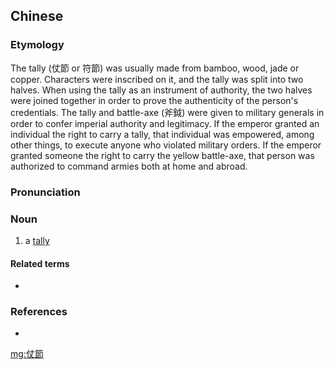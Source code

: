 {{also|仗节}}
==Chinese==
{{zh-forms|s=仗节}}

===Etymology===
The tally (仗節 or 符節) was usually made from bamboo, wood, jade or copper. Characters were inscribed on it, and the tally was split into two halves. When using the tally as an instrument of authority, the two halves were joined together in order to prove the authenticity of the person's credentials. The tally and battle-axe (斧鉞) were given to military generals in order to confer imperial authority and legitimacy. If the emperor granted an individual the right to carry a tally, that individual was empowered, among other things, to execute anyone who violated military orders. If the emperor granted someone the right to carry the yellow battle-axe, that person was authorized to command armies both at home and abroad.

===Pronunciation===
{{zh-pron
|m=zhàngjié
|cat=n
}}

===Noun===
{{zh-noun}}

# {{lb|zh|archaic}} a [[tally]]

====Related terms====
* {{l|zh|節鉞}}

===References===
* {{cite-book
|last=Luo
|first=Guanzhong
|authorlink=w:Luo Guanzhong
|coauthors=
|year=2006
|title=Annotated [[s:Romance of the Three Kingdoms/Chapter 14＃10|Romance of the Three Kingdoms/Chapter 14]], page 177, note 12
|language=Mandarin
|publisher=
|location=
|isbn=957911305X
}}

[[mg:仗節]]